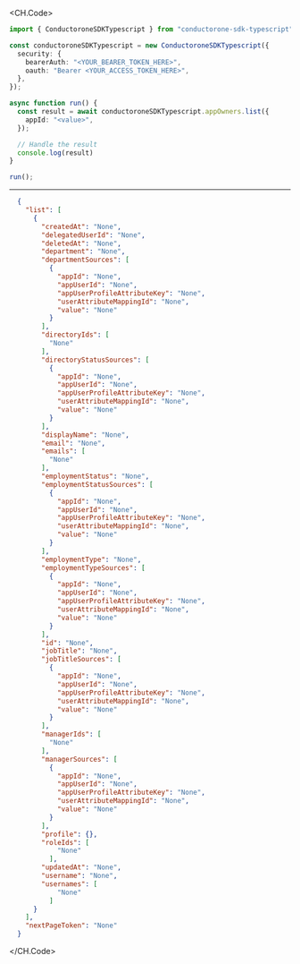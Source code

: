 
<CH.Code>
```typescript List.ts
import { ConductoroneSDKTypescript } from "conductorone-sdk-typescript";

const conductoroneSDKTypescript = new ConductoroneSDKTypescript({
  security: {
    bearerAuth: "<YOUR_BEARER_TOKEN_HERE>",
    oauth: "Bearer <YOUR_ACCESS_TOKEN_HERE>",
  },
});

async function run() {
  const result = await conductoroneSDKTypescript.appOwners.list({
    appId: "<value>",
  });

  // Handle the result
  console.log(result)
}

run();
```
---

```json Example Response
  {
    "list": [
      {
        "createdAt": "None",
        "delegatedUserId": "None",
        "deletedAt": "None",
        "department": "None",
        "departmentSources": [
          {
            "appId": "None",
            "appUserId": "None",
            "appUserProfileAttributeKey": "None",
            "userAttributeMappingId": "None",
            "value": "None"
          }
        ],
        "directoryIds": [
          "None"
        ],
        "directoryStatusSources": [
          {
            "appId": "None",
            "appUserId": "None",
            "appUserProfileAttributeKey": "None",
            "userAttributeMappingId": "None",
            "value": "None"
          }
        ],
        "displayName": "None",
        "email": "None",
        "emails": [
          "None"
        ],
        "employmentStatus": "None",
        "employmentStatusSources": [
          {
            "appId": "None",
            "appUserId": "None",
            "appUserProfileAttributeKey": "None",
            "userAttributeMappingId": "None",
            "value": "None"
          }
        ],
        "employmentType": "None",
        "employmentTypeSources": [
          {
            "appId": "None",
            "appUserId": "None",
            "appUserProfileAttributeKey": "None",
            "userAttributeMappingId": "None",
            "value": "None"
          }
        ],
        "id": "None",
        "jobTitle": "None",
        "jobTitleSources": [
          {
            "appId": "None",
            "appUserId": "None",
            "appUserProfileAttributeKey": "None",
            "userAttributeMappingId": "None",
            "value": "None"
          }
        ],
        "managerIds": [
          "None"
        ],
        "managerSources": [
          {
            "appId": "None",
            "appUserId": "None",
            "appUserProfileAttributeKey": "None",
            "userAttributeMappingId": "None",
            "value": "None"
          }
        ],
        "profile": {},
        "roleIds": [
            "None"
          ],
        "updatedAt": "None",
        "username": "None",
        "usernames": [
            "None"
          ]
      }
    ],
    "nextPageToken": "None"
  }
```
</CH.Code>
